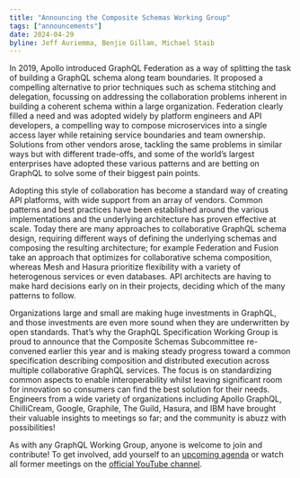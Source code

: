 ```yaml
---
title: "Announcing the Composite Schemas Working Group"
tags: ["announcements"]
date: 2024-04-29
byline: Jeff Auriemma, Benjie Gillam, Michael Staib
---
```


In 2019, Apollo introduced GraphQL Federation as a way of splitting the task of building a GraphQL schema along team boundaries. It proposed a compelling alternative to prior techniques such as schema stitching and delegation, focussing on addressing the collaboration problems inherent in building a coherent schema within a large organization. Federation clearly filled a need and was adopted widely by platform engineers and API developers, a compelling way to compose microservices into a single access layer while retaining service boundaries and team ownership. Solutions from other vendors arose, tackling the same problems in similar ways but with different trade-offs, and some of the world’s largest enterprises have adopted these various patterns and are betting on GraphQL to solve some of their biggest pain points.

Adopting this style of collaboration has become a standard way of creating API platforms, with wide support from an array of vendors. Common patterns and best practices have been established around the various implementations and the underlying architecture has proven effective at scale. Today there are many approaches to collaborative GraphQL schema design, requiring different ways of defining the underlying schemas and composing the resulting architecture; for example Federation and Fusion take an approach that optimizes for collaborative schema composition, whereas Mesh and Hasura prioritize flexibility with a variety of heterogenous services or even databases. API architects are having to make hard decisions early on in their projects, deciding which of the many patterns to follow.

Organizations large and small are making huge investments in GraphQL, and those investments are even more sound when they are underwritten by open standards. That’s why the GraphQL Specification Working Group is proud to announce that the Composite Schemas Subcommittee re-convened earlier this year and is making steady progress toward a common specification describing composition and distributed execution across multiple collaborative GraphQL services.  The focus is on standardizing common aspects to enable interoperability whilst leaving significant room for innovation so consumers can find the best solution for their needs. Engineers from a wide variety of organizations including Apollo GraphQL, ChilliCream, Google, Graphile, The Guild, Hasura, and IBM have brought their valuable insights to meetings so far; and the community is abuzz with possibilities!

As with any GraphQL Working Group, anyone is welcome to join and contribute! To get involved, add yourself to an [upcoming agenda](https://github.com/graphql/composite-schemas-wg/tree/main/agendas) or watch all former meetings on the [official YouTube channel](https://www.youtube.com/playlist?list=PLP1igyLx8foFjxyTg6wPn4pUkZwuAk2GR).

